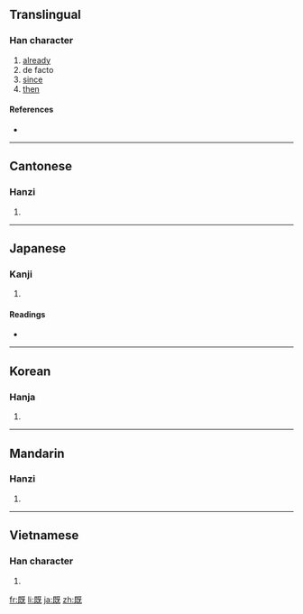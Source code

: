 {{also|旣}}
==Translingual==

===Han character===
{{Han char|rn=71|rad=无|as=05|sn=9|four=7171<sub>4</sub>|canj=日戈一女山 (AIMVU)}}

# [[already]]
# de facto
# [[since]]
# [[then]]

====References====
* {{Han ref|kx=0485.310|dkj=13721|dj=0848.030|hdz=21148.010|uh=65E2|ud=26082|bh=AC4A|bd=44106}}

----

==Cantonese==

===Hanzi===
{{yue-hanzi|jyut=|y=gei3}}

# {{defn|Cantonese|sort=无05}}

----

==Japanese==

===Kanji===
{{ja-kanji|grade=c|rs=无05}}

# {{defn|Japanese}}

====Readings====
* {{ja-readings|on=[[き]] (ki)|kun=[[つきる]] (tsukiru), [[すでに]] (sudeni)}}

----

==Korean==

===Hanja===
{{ko-hanja|hangeul=기|eumhun=|rv=gi|mr=ki|y=ki}}

# {{defn|Korean|sort=无05}}

----

==Mandarin==

===Hanzi===
{{cmn-hanzi|pin=[[jì]] ([[ji4]])|wg=chi<sup>4</sup>}}

# {{defn|Mandarin|sort=无05}}

----

==Vietnamese==

===Han character===
{{vi-hantu|[[ký]], [[dĩ]], [[kí]]|rs=无05}}

# {{defn|Vietnamese|sort=无05}}

[[fr:既]]
[[li:既]]
[[ja:既]]
[[zh:既]]